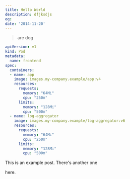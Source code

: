 ```yaml
---
title: Hello World
description: dfjksdjs
og:
date: '2014-11-20'
---
```


> are dog

```yaml
apiVersion: v1
kind: Pod
metadata:
  name: frontend
spec:
  containers:
  - name: app
    image: images.my-company.example/app:v4
    resources:
      requests:
        memory: "64Mi"
        cpu: "250m"
      limits:
        memory: "128Mi"
        cpu: "500m"
  - name: log-aggregator
    image: images.my-company.example/log-aggregator:v6
    resources:
      requests:
        memory: "64Mi"
        cpu: "250m"
      limits:
        memory: "128Mi"
        cpu: "500m"
```
This is an example post. There's another one 
<Link href="/blog" className="dark:text-white dark:bg-gray-800 text-gray-700  bg-black bg-opacity-5 w-full px-6 py-2 inline-block text-center dark:hover:text-white hover:text-gray-700 hover:bg-black hover:bg-opacity-5 text-xs font-medium tracking-widest dark:hover:bg-gray-800 rounded cursor-pointer uppercase select-none" >here</Link>.